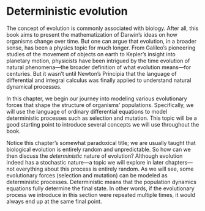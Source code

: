 # Deterministic evolution {#sec-deterministic_evo}

The concept of evolution is commonly associated with biology. After all, this
book aims to present the mathematization of Darwin's ideas on how organisms
change over time. But one can argue that evolution, in a broader sense, has been
a physics topic for much longer. From Galileo's pioneering studies of the
movement of objects on earth to Kepler's insight into planetary motion,
physicists have been intrigued by the time evolution of natural phenomena---the
broader definition of what evolution means---for centuries. But it wasn't until
Newton's Principia that the language of differential and integral calculus was
finally applied to understand natural dynamical processes.

In this chapter, we begin our journey into modeling various evolutionary forces
that shape the structure of organisms' populations. Specifically, we will use
the language of ordinary differential equations to model deterministic processes
such as selection and mutation. This topic will be a good starting point to
introduce several concepts we will use throughout the book.

Notice this chapter's somewhat paradoxical title; we are usually taught that
biological evolution is entirely random and unpredictable. So how can we then
discuss the *deterministic* nature of evolution? Although evolution indeed has a
stochastic nature---a topic we will explore in later chapters---not everything
about this process is entirely random. As we will see, some evolutionary forces
(selection and mutation) can be modeled as deterministic processes.
Deterministic means that the population dynamics equations fully determine the
final state. In other words, if the evolutionary process we introduce in this
section were repeated multiple times, it would always end up at the same final
point.

